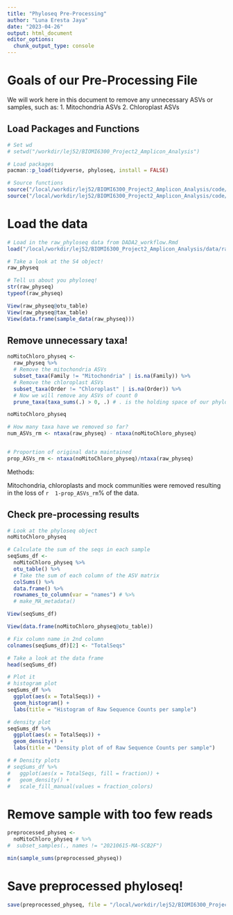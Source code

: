 ```yaml
---
title: "Phyloseq Pre-Processing"
author: "Luna Eresta Jaya"
date: "2023-04-26"
output: html_document
editor_options: 
  chunk_output_type: console
---
```


# Goals of our Pre-Processing File

We will work here in this document to remove any unnecessary ASVs or samples, such as:
1. Mitochondria ASVs
2. Chloroplast ASVs

## Load Packages and Functions

```r
# Set wd
# setwd("/workdir/lej52/BIOMI6300_Project2_Amplicon_Analysis")

# Load packages
pacman::p_load(tidyverse, phyloseq, install = FALSE)

# Source functions
source("/local/workdir/lej52/BIOMI6300_Project2_Amplicon_Analysis/code/functions.R")
source("/local/workdir/lej52/BIOMI6300_Project2_Amplicon_Analysis/code/colors_and_shapes.R")
```


# Load the data

```r
# Load in the raw_phyloseq data from DADA2_workflow.Rmd
load("/local/workdir/lej52/BIOMI6300_Project2_Amplicon_Analysis/data/raw_physeq.RData")

# Take a look at the S4 object!
raw_physeq

# Tell us about you phyloseq!
str(raw_physeq)
typeof(raw_physeq)

View(raw_physeq@otu_table)
View(raw_physeq@tax_table)
View(data.frame(sample_data(raw_physeq)))
```


## Remove unnecessary taxa!

```r

noMitoChloro_physeq <-
  raw_physeq %>%
  # Remove the mitochondria ASVs
  subset_taxa(Family != "Mitochondria" | is.na(Family)) %>%
  # Remove the chloroplast ASVs
  subset_taxa(Order != "Chloroplast" | is.na(Order)) %>%
  # Now we will remove any ASVs of count 0
  prune_taxa(taxa_sums(.) > 0, .) # . is the holding space of our phyloseq objects that make it through our pipes

noMitoChloro_physeq

# How many taxa have we removed so far?
num_ASVs_rm <- ntaxa(raw_physeq) - ntaxa(noMitoChloro_physeq)


# Proportion of original data maintained
prop_ASVs_rm <- ntaxa(noMitoChloro_physeq)/ntaxa(raw_physeq)

```

Methods:

Mitochondria, chloroplasts and mock communities were removed resulting in the loss of `r  1-prop_ASVs_rm`% of the data.

## Check pre-processing results

```r
# Look at the phyloseq object
noMitoChloro_physeq

# Calculate the sum of the seqs in each sample
seqSums_df <-
  noMitoChloro_physeq %>%
  otu_table() %>%
  # Take the sum of each column of the ASV matrix
  colSums() %>%
  data.frame() %>%
  rownames_to_column(var = "names") # %>%
  # make_MA_metadata()

View(seqSums_df)

View(data.frame(noMitoChloro_physeq@otu_table))

# Fix column name in 2nd column
colnames(seqSums_df)[2] <- "TotalSeqs"

# Take a look at the data frame
head(seqSums_df)

# Plot it
# histogram plot
seqSums_df %>%
  ggplot(aes(x = TotalSeqs)) +
  geom_histogram() +
  labs(title = "Histogram of Raw Sequence Counts per sample")

# density plot
seqSums_df %>%
  ggplot(aes(x = TotalSeqs)) +
  geom_density() +
  labs(title = "Density plot of of Raw Sequence Counts per sample")

# # Density plots
# seqSums_df %>%
#   ggplot(aes(x = TotalSeqs, fill = fraction)) +
#   geom_density() +
#   scale_fill_manual(values = fraction_colors)
```

# Remove sample with too few reads
```r
preprocessed_physeq <-
  noMitoChloro_physeq # %>%
#  subset_samples(., names != "20210615-MA-SCB2F")

min(sample_sums(preprocessed_physeq))
```

# Save preprocessed phyloseq!
```r
save(preprocessed_physeq, file = "/local/workdir/lej52/BIOMI6300_Project2_Amplicon_Analysis/data/preprocessed_physeq.RData")
```

